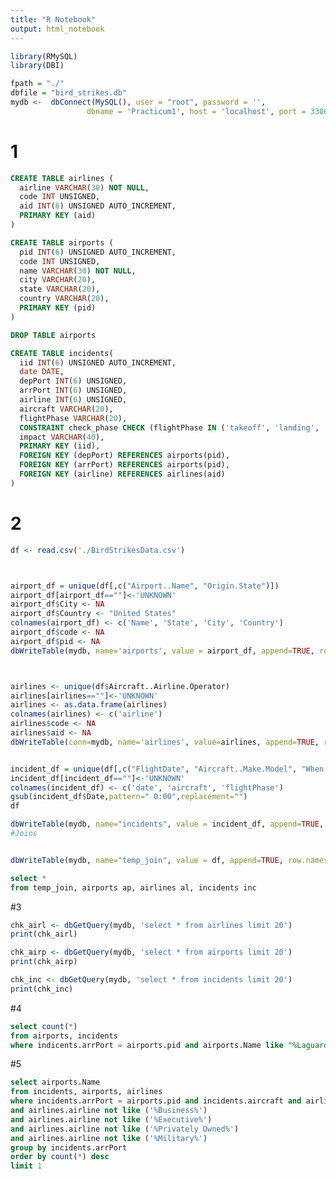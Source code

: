 ```yaml
---
title: "R Notebook"
output: html_notebook
---
```


```r
library(RMySQL)
library(DBI)

fpath = "./"
dbfile = "bird_strikes.db"
mydb <-  dbConnect(MySQL(), user = "root", password = '',
                 dbname = 'Practicum1', host = 'localhost', port = 3306)
```

# 1
```sql
CREATE TABLE airlines (
  airline VARCHAR(30) NOT NULL,
  code INT UNSIGNED,
  aid INT(6) UNSIGNED AUTO_INCREMENT,
  PRIMARY KEY (aid)
)
```
```sql
CREATE TABLE airports (
  pid INT(6) UNSIGNED AUTO_INCREMENT,
  code INT UNSIGNED,
  name VARCHAR(30) NOT NULL,
  city VARCHAR(20),
  state VARCHAR(20),
  country VARCHAR(20),
  PRIMARY KEY (pid)
)
```
```sql
DROP TABLE airports
```
```sql
CREATE TABLE incidents(
  iid INT(6) UNSIGNED AUTO_INCREMENT, 
  date DATE, 
  depPort INT(6) UNSIGNED, 
  arrPort INT(6) UNSIGNED, 
  airline INT(6) UNSIGNED, 
  aircraft VARCHAR(20), 
  flightPhase VARCHAR(20),
  CONSTRAINT check_phase CHECK (flightPhase IN ('takeoff', 'landing', 'inflight', 'unknown')),
  impact VARCHAR(40),
  PRIMARY KEY (iid),
  FOREIGN KEY (depPort) REFERENCES airports(pid),
  FOREIGN KEY (arrPort) REFERENCES airports(pid),
  FOREIGN KEY (airline) REFERENCES airlines(aid)
)
```

# 2
```r
df <- read.csv('./BirdStrikesData.csv')



airport_df = unique(df[,c("Airport..Name", "Origin.State")])
airport_df[airport_df==""]<-'UNKNOWN'
airport_df$City <- NA
airport_df$Country <- "United States"
colnames(airport_df) <- c('Name', 'State', 'City', 'Country')
airport_df$code <- NA
airport_df$pid <- NA
dbWriteTable(mydb, name='airports', value = airport_df, append=TRUE, row.names = FALSE, field.types=c())



airlines <- unique(df$Aircraft..Airline.Operator)
airlines[airlines==""]<-'UNKNOWN'
airlines <- as.data.frame(airlines)
colnames(airlines) <- c('airline')
airlines$code <- NA
airlines$aid <- NA
dbWriteTable(conn=mydb, name='airlines', value=airlines, append=TRUE, row.names=FALSE, field.types=c())


incident_df = unique(df[,c("FlightDate", "Aircraft..Make.Model", "When..Phase.of.flight")])
incident_df[incident_df==""]<-'UNKNOWN'
colnames(incident_df) <- c('date', 'aircraft', 'flightPhase')
gsub(incident_df$Date,pattern=" 0:00",replacement="")
df 

dbWriteTable(mydb, name="incidents", value = incident_df, append=TRUE, row.names = FALSE, field.types=c())
#Joins


dbWriteTable(mydb, name="temp_join", value = df, append=TRUE, row.names = FALSE, field.types=c())
```


```sql
select *
from temp_join, airports ap, airlines al, incidents inc

```

#3
```r
chk_airl <- dbGetQuery(mydb, 'select * from airlines limit 20')
print(chk_airl)

chk_airp <- dbGetQuery(mydb, 'select * from airports limit 20')
print(chk_airp)

chk_inc <- dbGetQuery(mydb, 'select * from incidents limit 20')
print(chk_inc)
```
#4
```sql
select count(*)
from airports, incidents
where indicents.arrPort = airports.pid and airports.Name like "%Laguardia%"

```

#5
```sql
select airports.Name
from incidents, airports, airlines
where incidents.arrPort = airports.pid and incidents.aircraft and airlines.aid=incidents.airline 
and airlines.airline not like ('%Business%') 
and airlines.airline not like ('%Executive%') 
and airlines.airline not like ('%Privately Owned%') 
and airlines.airline not like ('%Military%')
group by incidents.arrPort
order by count(*) desc
limit 1
```




